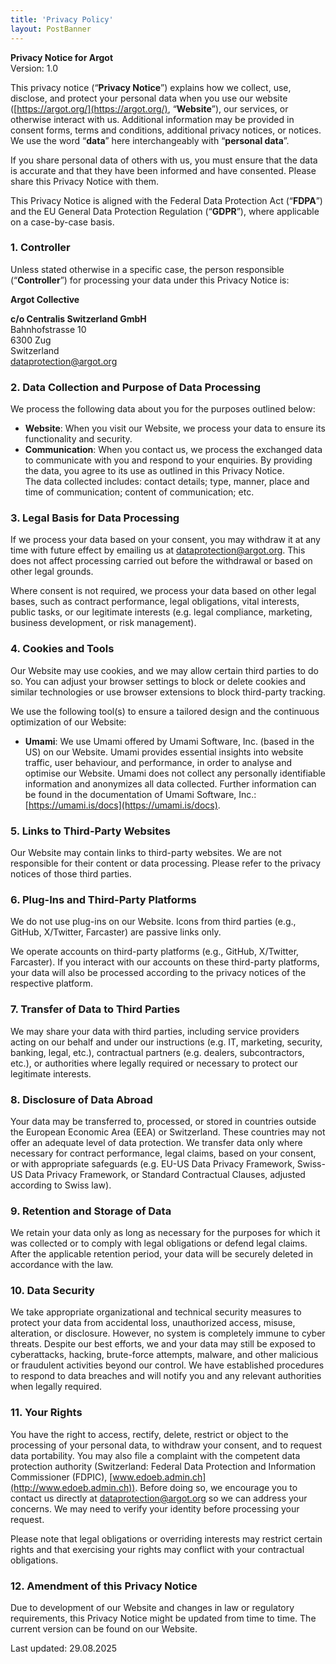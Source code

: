 ```yaml
---
title: 'Privacy Policy'
layout: PostBanner
---
```


**Privacy Notice for Argot**  
Version: 1.0

This privacy notice (“**Privacy Notice**”) explains how we collect, use, disclose, and protect your personal data when you use our website ([https://argot.org/](https://argot.org/), “**Website**”), our services, or otherwise interact with us. Additional information may be provided in consent forms, terms and conditions, additional privacy notices, or notices. We use the word “**data**” here interchangeably with “**personal data**”.

If you share personal data of others with us, you must ensure that the data is accurate and that they have been informed and have consented. Please share this Privacy Notice with them.

This Privacy Notice is aligned with the Federal Data Protection Act (“**FDPA**”) and the EU General Data Protection Regulation (“**GDPR**”), where applicable on a case-by-case basis.

### 1. Controller

Unless stated otherwise in a specific case, the person responsible (“**Controller**”) for processing your data under this Privacy Notice is:

**Argot Collective**

**c/o Centralis Switzerland GmbH**  
Bahnhofstrasse 10  
6300 Zug  
Switzerland  
dataprotection@argot.org

### 2. Data Collection and Purpose of Data Processing

We process the following data about you for the purposes outlined below:

- **Website**: When you visit our Website, we process your data to ensure its functionality and security.
- **Communication**: When you contact us, we process the exchanged data to communicate with you and respond to your enquiries. By providing the data, you agree to its use as outlined in this Privacy Notice.  
  The data collected includes: contact details; type, manner, place and time of communication; content of communication; etc.

### 3. Legal Basis for Data Processing

If we process your data based on your consent, you may withdraw it at any time with future effect by emailing us at dataprotection@argot.org. This does not affect processing carried out before the withdrawal or based on other legal grounds.

Where consent is not required, we process your data based on other legal bases, such as contract performance, legal obligations, vital interests, public tasks, or our legitimate interests (e.g. legal compliance, marketing, business development, or risk management).

### 4. Cookies and Tools

Our Website may use cookies, and we may allow certain third parties to do so. You can adjust your browser settings to block or delete cookies and similar technologies or use browser extensions to block third-party tracking.

We use the following tool(s) to ensure a tailored design and the continuous optimization of our Website:

- **Umami**: We use Umami offered by Umami Software, Inc. (based in the US) on our Website. Umami provides essential insights into website traffic, user behaviour, and performance, in order to analyse and optimise our Website. Umami does not collect any personally identifiable information and anonymizes all data collected. Further information can be found in the documentation of Umami Software, Inc.: [https://umami.is/docs](https://umami.is/docs).

### 5\. Links to Third-Party Websites

Our Website may contain links to third-party websites. We are not responsible for their content or data processing. Please refer to the privacy notices of those third parties.

### 6\. Plug-Ins and Third-Party Platforms

We do not use plug-ins on our Website. Icons from third parties (e.g., GitHub, X/Twitter, Farcaster) are passive links only.

We operate accounts on third-party platforms (e.g., GitHub, X/Twitter, Farcaster). If you interact with our accounts on these third-party platforms, your data will also be processed according to the privacy notices of the respective platform.

### 7\. Transfer of Data to Third Parties

We may share your data with third parties, including service providers acting on our behalf and under our instructions (e.g. IT, marketing, security, banking, legal, etc.), contractual partners (e.g. dealers, subcontractors, etc.), or authorities where legally required or necessary to protect our legitimate interests.

### 8\. Disclosure of Data Abroad

Your data may be transferred to, processed, or stored in countries outside the European Economic Area (EEA) or Switzerland. These countries may not offer an adequate level of data protection. We transfer data only where necessary for contract performance, legal claims, based on your consent, or with appropriate safeguards (e.g. EU-US Data Privacy Framework, Swiss-US Data Privacy Framework, or Standard Contractual Clauses, adjusted according to Swiss law).

### 9\. Retention and Storage of Data

We retain your data only as long as necessary for the purposes for which it was collected or to comply with legal obligations or defend legal claims. After the applicable retention period, your data will be securely deleted in accordance with the law.

### 10\. Data Security

We take appropriate organizational and technical security measures to protect your data from accidental loss, unauthorized access, misuse, alteration, or disclosure. However, no system is completely immune to cyber threats. Despite our best efforts, we and your data may still be exposed to cyberattacks, hacking, brute-force attempts, malware, and other malicious or fraudulent activities beyond our control. We have established procedures to respond to data breaches and will notify you and any relevant authorities when legally required.

### 11\. Your Rights

You have the right to access, rectify, delete, restrict or object to the processing of your personal data, to withdraw your consent, and to request data portability. You may also file a complaint with the competent data protection authority (Switzerland: Federal Data Protection and Information Commissioner (FDPIC), [www.edoeb.admin.ch](http://www.edoeb.admin.ch)). Before doing so, we encourage you to contact us directly at dataprotection@argot.org so we can address your concerns. We may need to verify your identity before processing your request.

Please note that legal obligations or overriding interests may restrict certain rights and that exercising your rights may conflict with your contractual obligations.

### 12\. Amendment of this Privacy Notice

Due to development of our Website and changes in law or regulatory requirements, this Privacy Notice might be updated from time to time. The current version can be found on our Website.

Last updated: 29.08.2025
